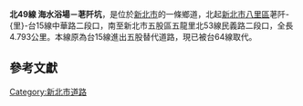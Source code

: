 {{來源|time=2014-10-12}}
{{Infobox TwRoad|
|Type=th
|Code=北49線
|Num=tp49
|Level=鄉道
|Length=4.793
|Start=[[新北市|新北市]][[八里區|八里區]]荖阡-{里}-台15線中華路二段口
|End=新北市五股區五龍里北53線民義路二段口
|OldNum=[[File:TW_THWtp49.png|30px]]
|OldNumB=1961
|OldNumE=1975
}}
'''北49線 海水浴場－荖阡坑'''，是位於[[新北市|新北市]]的一條鄉道，北起[[新北市|新北市]][[八里區|八里區]]荖阡-{里}-台15線中華路二段口，南至新北市五股區五龍里北53線民義路二段口，全長4.793公里。本線原為台15線進出五股替代道路，現已被台64線取代。

==參考文獻==
{{新北市鄉道}}
{{小作品}}
[[Category:新北市道路|Category:新北市道路]]